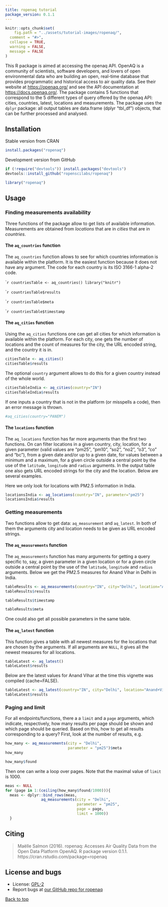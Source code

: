 ```yaml
---
title: ropenaq tutorial
package_version: 0.1.1
---
```


```r
knitr::opts_chunk$set(
	fig.path = "../assets/tutorial-images/ropenaq/",
  comment = "#>",
  collapse = TRUE,
  warning = FALSE,
  message = FALSE
)
```

This R package is aimed at accessing the openaq API. OpenAQ is a community of scientists, software developers, and lovers of open environmental data who are building an open, real-time database that provides programmatic and historical access to air quality data. See their website at <https://openaq.org/> and see the API documentation at <https://docs.openaq.org/>. The package contains 5 functions that correspond to the 5 different types of query offered by the openaq API: cities, countries, latest, locations and measurements. The package uses the `dplyr` package: all output tables are data.frame (dplyr "tbl_df") objects, that can be further processed and analysed.

<section id="installation">

## Installation

Stable version from CRAN

```r
install.packages("ropenaq")
```

Development version from GitHub

```r
if (!require("devtools")) install.packages("devtools")
devtools::install_github("ropenscilabs/ropenaq")
```

```r
library("ropenaq")
```

<section id="usage">

## Usage

### Finding measurements availability

Three functions of the package allow to get lists of available information. Measurements are obtained from *locations* that are in *cities* that are in *countries*.

#### The `aq_countries` function

The `aq_countries` function allows to see for which countries information is available within the platform. It is the easiest function because it does not have any argument. The code for each country is its ISO 3166-1 alpha-2 code.

````r
countriesTable <- aq_countries()
library("knitr")
```

````r
countriesTable$results
```

````r
countriesTable$meta
```

````r
countriesTable$timestamp
```

#### The `aq_cities` function

Using the `aq_cities` functions one can get all cities for which information is available within the platform. For each city, one gets the number of locations and the count of measures for the city, the URL encoded string, and the country it is in.

```r
citiesTable <- aq_cities()
citiesTable$results
```

The optional `country` argument allows to do this for a given country instead of the whole world.

```r
citiesTableIndia <- aq_cities(country="IN")
citiesTableIndia$results
```

If one inputs a country that is not in the platform (or misspells a code), then an error message is thrown.

```r
#aq_cities(country="PANEM")
```

#### The `locations` function

The `aq_locations` function has far more arguments than the first two functions. On can filter locations in a given country, city, location, for a given parameter (valid values are "pm25", "pm10", "so2", "no2", "o3", "co" and "bc"), from a given date and/or up to a given date, for values between a minimum and a maximum, for a given circle outside a central point by the use of the `latitude`, `longitude` and `radius` arguments. In the output table one also gets URL encoded strings for the city and the location. Below are several examples.

Here we only look for locations with PM2.5 information in India.

```r
locationsIndia <- aq_locations(country="IN", parameter="pm25")
locationsIndia$results
```


### Getting measurements

Two functions allow to get data: `aq_measurement` and `aq_latest`. In both of them the arguments city and location needs to be given as URL encoded strings.

#### The `aq_measurements` function

The `aq_measurements` function has many arguments for getting a query specific to, say, a given parameter in a given location or for a given circle outside a central point by the use of the `latitude`, `longitude` and `radius` arguments. Below we get the PM2.5 measures for Anand Vihar in Delhi in India.

```r
tableResults <- aq_measurements(country="IN", city="Delhi", location="Anand+Vihar", parameter="pm25")
tableResults$results
```

```r
tableResults$timestamp
```

```r
tableResults$meta
```

One could also get all possible parameters in the same table.


#### The `aq_latest` function

This function gives a table with all newest measures for the locations that are chosen by the arguments. If all arguments are `NULL`, it gives all the newest measures for all locations.


```r
tableLatest <- aq_latest()
tableLatest$results
```

Below are the latest values for Anand Vihar at the time this vignette was compiled (cache=FALSE).

```r
tableLatest <- aq_latest(country="IN", city="Delhi", location="Anand+Vihar")
tableLatest$results
```

### Paging and limit

For all endpoints/functions, there a a `limit` and a `page` arguments, which indicate, respectively, how many results per page should be shown and which page should be queried. Based on this, how to get all results corresponding to a query? First, look at the number of results, e.g.

```r
how_many <- aq_measurements(city = "Delhi",
                            parameter = "pm25")$meta
how_many
```

```r
how_many$found
```

Then one can write a loop over pages. Note that the maximal value of `limit` is 1000.

```r
meas <- NULL
for (page in 1:(ceiling(how_many$found/1000))){
  meas <- dplyr::bind_rows(meas,
                aq_measurements(city = "Delhi",
                                parameter = "pm25",
                                page = page,
                                limit = 1000))
  }

```


<section id="citing">

## Citing

> Maëlle Salmon (2016). ropenaq: Accesses Air Quality Data from the Open Data Platform OpenAQ. R
  package version 0.1.1. https://cran.rstudio.com/package=ropenaq


<section id="license_bugs">

## License and bugs

* License: [GPL-2](https://opensource.org/licenses/GPL-2.0)
* Report bugs at [our GitHub repo for ropenaq](https://github.com/ropenscilabs/ropenaq/issues?state=open)


[Back to top](#top)
